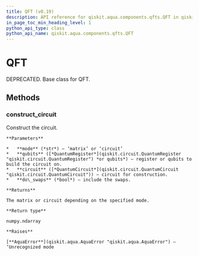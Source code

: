 ```yaml
---
title: QFT (v0.19)
description: API reference for qiskit.aqua.components.qfts.QFT in qiskit v0.19
in_page_toc_min_heading_level: 1
python_api_type: class
python_api_name: qiskit.aqua.components.qfts.QFT
---
```


# QFT

<Class id="qiskit.aqua.components.qfts.QFT" isDedicatedPage={true} github="https://github.com/qiskit-community/qiskit-aqua/tree/stable/0.7/qiskit/aqua/components/qfts/qft.py" signature="QFT" modifiers="class">
  DEPRECATED. Base class for QFT.

  ## Methods

  <span id="qft-construct-circuit" />

  ### construct\_circuit

  <Function id="qiskit.aqua.components.qfts.QFT.construct_circuit" signature="QFT.construct_circuit(mode='circuit', qubits=None, circuit=None, do_swaps=True)">
    Construct the circuit.

    **Parameters**

    *   **mode** (*str*) – ‘matrix’ or ‘circuit’
    *   **qubits** ([*QuantumRegister*](qiskit.circuit.QuantumRegister "qiskit.circuit.QuantumRegister") *or qubits*) – register or qubits to build the circuit on.
    *   **circuit** ([*QuantumCircuit*](qiskit.circuit.QuantumCircuit "qiskit.circuit.QuantumCircuit")) – circuit for construction.
    *   **do\_swaps** (*bool*) – include the swaps.

    **Returns**

    The matrix or circuit depending on the specified mode.

    **Return type**

    numpy.ndarray

    **Raises**

    [**AquaError**](qiskit.aqua.AquaError "qiskit.aqua.AquaError") – ‘Unrecognized mode
  </Function>
</Class>

